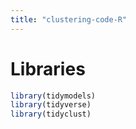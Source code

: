 ```yaml
---
title: "clustering-code-R"
---
```


# Libraries

```r
library(tidymodels)
library(tidyverse)
library(tidyclust)



```

